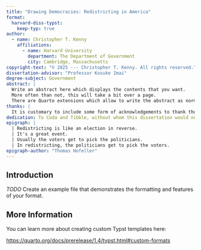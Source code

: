 ```yaml
---
title: "Drawing Democracies: Redistricting in America"
format:
  harvard-diss-typst:
    keep-typ: true
author:
  - name: Christopher T. Kenny
    affiliations:
      - name: Harvard University
        department: The Department of Government
        city: Cambridge, Massachusetts
copyright-text: "© 2025 --- Christopher T. Kenny. All rights reserved."
dissertation-advisor: "Professor Kosuke Imai"
degree-subject: Government
abstract: |
  Write an abstract here which displays the contents that you want.
  More often than not, this will take a bit over a page.
  There are Quarto extensions which allow to write the abstract as normal text, rather than YAML.
thanks: |
  It is customary to include some form of acknowledgements to thank those who made this possible.
dedication: To Coda and Tibble, without whom this dissertation would never have been completed.
epigraph: |
  | Redistricting is like an election in reverse. 
  | It's a great event. 
  | Usually the voters get to pick the politicians. 
  | In redistricting, the politicians get to pick the voters. 
epigraph-author: "Thomas Hofeller"
---
```


## Introduction

*TODO* Create an example file that demonstrates the formatting and features of your format.

## More Information

You can learn more about creating custom Typst templates here:

<https://quarto.org/docs/prerelease/1.4/typst.html#custom-formats>
